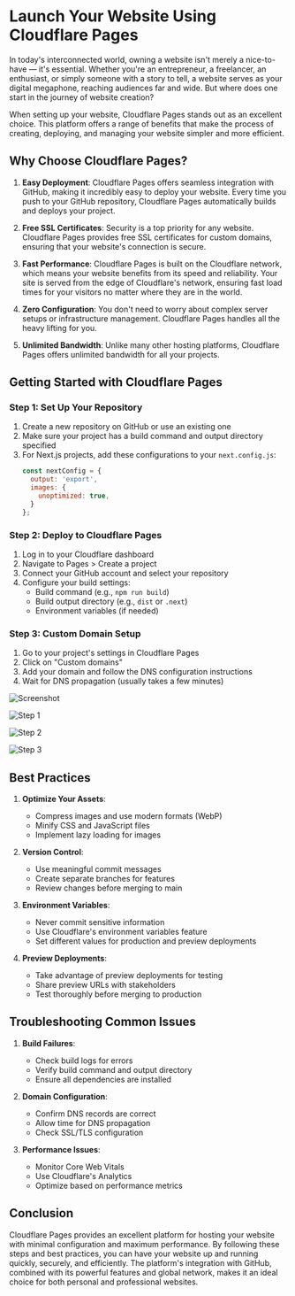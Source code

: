 
# Launch Your Website Using Cloudflare Pages

In today's interconnected world, owning a website isn't merely a nice-to-have — it's essential. Whether you're an entrepreneur, a freelancer, an enthusiast, or simply someone with a story to tell, a website serves as your digital megaphone, reaching audiences far and wide. But where does one start in the journey of website creation?

When setting up your website, Cloudflare Pages stands out as an excellent choice. This platform offers a range of benefits that make the process of creating, deploying, and managing your website simpler and more efficient.

## Why Choose Cloudflare Pages?

1. **Easy Deployment**: Cloudflare Pages offers seamless integration with GitHub, making it incredibly easy to deploy your website. Every time you push to your GitHub repository, Cloudflare Pages automatically builds and deploys your project.

2. **Free SSL Certificates**: Security is a top priority for any website. Cloudflare Pages provides free SSL certificates for custom domains, ensuring that your website's connection is secure.

3. **Fast Performance**: Cloudflare Pages is built on the Cloudflare network, which means your website benefits from its speed and reliability. Your site is served from the edge of Cloudflare's network, ensuring fast load times for your visitors no matter where they are in the world.

4. **Zero Configuration**: You don't need to worry about complex server setups or infrastructure management. Cloudflare Pages handles all the heavy lifting for you.

5. **Unlimited Bandwidth**: Unlike many other hosting platforms, Cloudflare Pages offers unlimited bandwidth for all your projects.




## Getting Started with Cloudflare Pages

### Step 1: Set Up Your Repository

1. Create a new repository on GitHub or use an existing one
2. Make sure your project has a build command and output directory specified
3. For Next.js projects, add these configurations to your `next.config.js`:
   ```javascript
   const nextConfig = {
     output: 'export',
     images: {
       unoptimized: true,
     }
   };
   ```

### Step 2: Deploy to Cloudflare Pages

1. Log in to your Cloudflare dashboard
2. Navigate to Pages > Create a project
3. Connect your GitHub account and select your repository
4. Configure your build settings:
   - Build command (e.g., `npm run build`)
   - Build output directory (e.g., `dist` or `.next`)
   - Environment variables (if needed)

### Step 3: Custom Domain Setup

1. Go to your project's settings in Cloudflare Pages
2. Click on "Custom domains"
3. Add your domain and follow the DNS configuration instructions
4. Wait for DNS propagation (usually takes a few minutes)

![Screenshot](https://miro.medium.com/v2/resize:fit:4800/format:webp/1*xvki6DyV3o9_ioO5pK1_MA.png)

![Step 1](https://miro.medium.com/v2/resize:fit:720/format:webp/1*xLiJPo0L-Thutn-RGwpLYw.png)

![Step 2](https://miro.medium.com/v2/resize:fit:720/format:webp/1*_tPfAoHO99pMuRn1VksJ7g.png)

![Step 3](https://miro.medium.com/v2/resize:fit:720/format:webp/1*WMVtkoVThcQKgZ_Wn222OQ.png)

## Best Practices

1. **Optimize Your Assets**:
   - Compress images and use modern formats (WebP)
   - Minify CSS and JavaScript files
   - Implement lazy loading for images

2. **Version Control**:
   - Use meaningful commit messages
   - Create separate branches for features
   - Review changes before merging to main

3. **Environment Variables**:
   - Never commit sensitive information
   - Use Cloudflare's environment variables feature
   - Set different values for production and preview deployments

4. **Preview Deployments**:
   - Take advantage of preview deployments for testing
   - Share preview URLs with stakeholders
   - Test thoroughly before merging to production

## Troubleshooting Common Issues

1. **Build Failures**:
   - Check build logs for errors
   - Verify build command and output directory
   - Ensure all dependencies are installed

2. **Domain Configuration**:
   - Confirm DNS records are correct
   - Allow time for DNS propagation
   - Check SSL/TLS configuration

3. **Performance Issues**:
   - Monitor Core Web Vitals
   - Use Cloudflare's Analytics
   - Optimize based on performance metrics

## Conclusion

Cloudflare Pages provides an excellent platform for hosting your website with minimal configuration and maximum performance. By following these steps and best practices, you can have your website up and running quickly, securely, and efficiently. The platform's integration with GitHub, combined with its powerful features and global network, makes it an ideal choice for both personal and professional websites.

